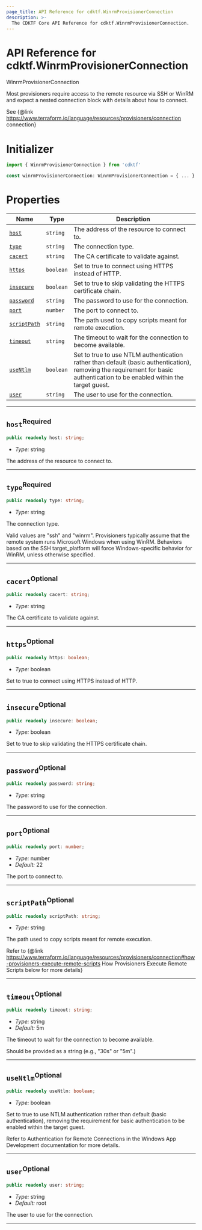 ```yaml
---
page_title: API Reference for cdktf.WinrmProvisionerConnection
description: >-
  The CDKTF Core API Reference for cdktf.WinrmProvisionerConnection.
---
```


<!-- This file is generated through yarn generate-docs -->

# API Reference for cdktf.WinrmProvisionerConnection

   WinrmProvisionerConnection <a name="WinrmProvisionerConnection" id="cdktf.WinrmProvisionerConnection"></a>
  
  Most provisioners require access to the remote resource via SSH or WinRM and expect a nested connection block with details about how to connect.
  
  See {@link https://www.terraform.io/language/resources/provisioners/connection connection}
  
  # Initializer <a name="Initializer" id="cdktf.WinrmProvisionerConnection.Initializer"></a>
  
  ```typescript
  import { WinrmProvisionerConnection } from 'cdktf'
  
  const winrmProvisionerConnection: WinrmProvisionerConnection = { ... }
  ```
  
  # Properties <a name="Properties" id="Properties"></a>
  
  | **Name** | **Type** | **Description** |
  | --- | --- | --- |
  | <code><a href="#cdktf.WinrmProvisionerConnection.property.host">host</a></code> | <code>string</code> | The address of the resource to connect to. |
  | <code><a href="#cdktf.WinrmProvisionerConnection.property.type">type</a></code> | <code>string</code> | The connection type. |
  | <code><a href="#cdktf.WinrmProvisionerConnection.property.cacert">cacert</a></code> | <code>string</code> | The CA certificate to validate against. |
  | <code><a href="#cdktf.WinrmProvisionerConnection.property.https">https</a></code> | <code>boolean</code> | Set to true to connect using HTTPS instead of HTTP. |
  | <code><a href="#cdktf.WinrmProvisionerConnection.property.insecure">insecure</a></code> | <code>boolean</code> | Set to true to skip validating the HTTPS certificate chain. |
  | <code><a href="#cdktf.WinrmProvisionerConnection.property.password">password</a></code> | <code>string</code> | The password to use for the connection. |
  | <code><a href="#cdktf.WinrmProvisionerConnection.property.port">port</a></code> | <code>number</code> | The port to connect to. |
  | <code><a href="#cdktf.WinrmProvisionerConnection.property.scriptPath">scriptPath</a></code> | <code>string</code> | The path used to copy scripts meant for remote execution. |
  | <code><a href="#cdktf.WinrmProvisionerConnection.property.timeout">timeout</a></code> | <code>string</code> | The timeout to wait for the connection to become available. |
  | <code><a href="#cdktf.WinrmProvisionerConnection.property.useNtlm">useNtlm</a></code> | <code>boolean</code> | Set to true to use NTLM authentication rather than default (basic authentication), removing the requirement for basic authentication to be enabled within the target guest. |
  | <code><a href="#cdktf.WinrmProvisionerConnection.property.user">user</a></code> | <code>string</code> | The user to use for the connection. |
  
  ---
  
  ## `host`<sup>Required</sup> <a name="host" id="cdktf.WinrmProvisionerConnection.property.host"></a>
  
  ```typescript
  public readonly host: string;
  ```
  
  - *Type:* string
  
  The address of the resource to connect to.
  
  ---
  
  ## `type`<sup>Required</sup> <a name="type" id="cdktf.WinrmProvisionerConnection.property.type"></a>
  
  ```typescript
  public readonly type: string;
  ```
  
  - *Type:* string
  
  The connection type.
  
  Valid values are "ssh" and "winrm".
  Provisioners typically assume that the remote system runs Microsoft Windows when using WinRM.
  Behaviors based on the SSH target_platform will force Windows-specific behavior for WinRM, unless otherwise specified.
  
  ---
  
  ## `cacert`<sup>Optional</sup> <a name="cacert" id="cdktf.WinrmProvisionerConnection.property.cacert"></a>
  
  ```typescript
  public readonly cacert: string;
  ```
  
  - *Type:* string
  
  The CA certificate to validate against.
  
  ---
  
  ## `https`<sup>Optional</sup> <a name="https" id="cdktf.WinrmProvisionerConnection.property.https"></a>
  
  ```typescript
  public readonly https: boolean;
  ```
  
  - *Type:* boolean
  
  Set to true to connect using HTTPS instead of HTTP.
  
  ---
  
  ## `insecure`<sup>Optional</sup> <a name="insecure" id="cdktf.WinrmProvisionerConnection.property.insecure"></a>
  
  ```typescript
  public readonly insecure: boolean;
  ```
  
  - *Type:* boolean
  
  Set to true to skip validating the HTTPS certificate chain.
  
  ---
  
  ## `password`<sup>Optional</sup> <a name="password" id="cdktf.WinrmProvisionerConnection.property.password"></a>
  
  ```typescript
  public readonly password: string;
  ```
  
  - *Type:* string
  
  The password to use for the connection.
  
  ---
  
  ## `port`<sup>Optional</sup> <a name="port" id="cdktf.WinrmProvisionerConnection.property.port"></a>
  
  ```typescript
  public readonly port: number;
  ```
  
  - *Type:* number
  - *Default:* 22
  
  The port to connect to.
  
  ---
  
  ## `scriptPath`<sup>Optional</sup> <a name="scriptPath" id="cdktf.WinrmProvisionerConnection.property.scriptPath"></a>
  
  ```typescript
  public readonly scriptPath: string;
  ```
  
  - *Type:* string
  
  The path used to copy scripts meant for remote execution.
  
  Refer to {@link https://www.terraform.io/language/resources/provisioners/connection#how-provisioners-execute-remote-scripts How Provisioners Execute Remote Scripts below for more details}
  
  ---
  
  ## `timeout`<sup>Optional</sup> <a name="timeout" id="cdktf.WinrmProvisionerConnection.property.timeout"></a>
  
  ```typescript
  public readonly timeout: string;
  ```
  
  - *Type:* string
  - *Default:* 5m
  
  The timeout to wait for the connection to become available.
  
  Should be provided as a string (e.g., "30s" or "5m".)
  
  ---
  
  ## `useNtlm`<sup>Optional</sup> <a name="useNtlm" id="cdktf.WinrmProvisionerConnection.property.useNtlm"></a>
  
  ```typescript
  public readonly useNtlm: boolean;
  ```
  
  - *Type:* boolean
  
  Set to true to use NTLM authentication rather than default (basic authentication), removing the requirement for basic authentication to be enabled within the target guest.
  
  Refer to Authentication for Remote Connections in the Windows App Development documentation for more details.
  
  ---
  
  ## `user`<sup>Optional</sup> <a name="user" id="cdktf.WinrmProvisionerConnection.property.user"></a>
  
  ```typescript
  public readonly user: string;
  ```
  
  - *Type:* string
  - *Default:* root
  
  The user to use for the connection.
  
  ---
  
